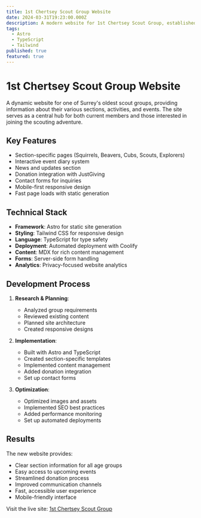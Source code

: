 ```yaml
---
title: 1st Chertsey Scout Group Website
date: 2024-03-31T19:23:00.000Z
description: A modern website for 1st Chertsey Scout Group, established in 1909, serving over 100 young people with information about scouting activities, sections, and events.
tags:
  - Astro
  - TypeScript
  - Tailwind
published: true
featured: true
---
```


# 1st Chertsey Scout Group Website

A dynamic website for one of Surrey's oldest scout groups, providing information about their various sections, activities, and events. The site serves as a central hub for both current members and those interested in joining the scouting adventure.

## Key Features

- Section-specific pages (Squirrels, Beavers, Cubs, Scouts, Explorers)
- Interactive event diary system
- News and updates section
- Donation integration with JustGiving
- Contact forms for inquiries
- Mobile-first responsive design
- Fast page loads with static generation

## Technical Stack

- **Framework**: Astro for static site generation
- **Styling**: Tailwind CSS for responsive design
- **Language**: TypeScript for type safety
- **Deployment**: Automated deployment with Coolify
- **Content**: MDX for rich content management
- **Forms**: Server-side form handling
- **Analytics**: Privacy-focused website analytics

## Development Process

1. **Research & Planning**:
   - Analyzed group requirements
   - Reviewed existing content
   - Planned site architecture
   - Created responsive designs

2. **Implementation**:
   - Built with Astro and TypeScript
   - Created section-specific templates
   - Implemented content management
   - Added donation integration
   - Set up contact forms

3. **Optimization**:
   - Optimized images and assets
   - Implemented SEO best practices
   - Added performance monitoring
   - Set up automated deployments

## Results

The new website provides:
- Clear section information for all age groups
- Easy access to upcoming events
- Streamlined donation process
- Improved communication channels
- Fast, accessible user experience
- Mobile-friendly interface

Visit the live site: [1st Chertsey Scout Group](https://1stchertseyscoutgroup.com)
